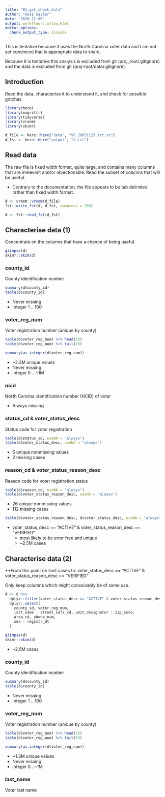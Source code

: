 ```yaml
---
title: "01_get_check_data"
author: "Ross Gayler"
date: "2020-12-06"
output: workflowr::wflow_html
editor_options:
  chunk_output_type: console
---
```


This is tentative because it uses the North Carolina voter data
and I am not yet convinced that is appropriate data to share.

Because it is tentative this analysis is excluded from git (proj_root/.gitignore)
and the data is excluded from git (proj-root/data/.gitignore).

## Introduction

Read the data, characterise it to understand it, and check for possible gotchas.

```r
library(here)
library(magrittr)
library(tidyverse)
library(vroom)
library(skimr)

d_file <- here::here("data", "VR_20051125.txt.xz")
d_fst <- here::here("output", "d.fst")
```


## Read data

The raw file is fixed width format, quite large, and contains many columns that are irrelevant and/or objectionable.
Read the subset of columns that will be useful.

* Contrary to the documentation, the file appears to be tab delimited rather than fixed width format.

```r
d <- vroom::vroom(d_file)
fst::write_fst(d, d_fst, compress = 100)
```

```r
d <- fst::read_fst(d_fst)
```

## Characterise data (1)

Concentrate on the columns that have a chance of being useful.

```r
glimpse(d)
skimr::skim(d)
```

### county_id

County identification number

```r
summary(d$county_id)
table(d$county_id)
```

* Never missing
* Integer 1 .. 100

### voter_reg_num

Voter registration number (unique by county)

```r
table(d$voter_reg_num) %>% head(15)
table(d$voter_reg_num) %>% tail(15)

summary(as.integer(d$voter_reg_num))
```

* ~2.3M unique values
* Never missing
* integer 0 .. ~1M

### ncid

North Carolina identification number (NCID) of voter

* Always missing

### status_cd & voter_status_desc

Status code for voter registration

```r
table(d$status_cd, useNA = "always")
table(d$voter_status_desc, useNA = "always")
```

* 5 unique nonmissing values
* 2 missing cases

### reason_cd & voter_status_reason_desc

Reason code for voter registration status

```r
table(d$reason_cd, useNA = "always")
table(d$voter_status_reason_desc, useNA = "always")
```

* 26 unique nonmissing values
* 112 missing cases

```r
table(d$voter_status_reason_desc, d$voter_status_desc, useNA = "always")
```

* voter_status_desc == "ACTIVE" & voter_status_reason_desc == "VERIFIED"
  * most likely to be error free and unique
  * ~2.5M cases

## Characterise data (2)

**From this point on limit cases to: voter_status_desc == "ACTIVE" & voter_status_reason_desc == "VERIFIED"

Only keep columns which might conceivably be of some use. 

```r
d <- d %>% 
  dplyr::filter(voter_status_desc == "ACTIVE" & voter_status_reason_desc == "VERIFIED") %>% 
  dplyr::select(
    county_id, voter_reg_num,
    last_name : street_sufx_cd, unit_designator : zip_code,
    area_cd, phone_num,
    sex : registr_dt
  )
```

```r
glimpse(d)
skimr::skim(d)
```

* ~2.5M cases

### county_id

County identification number

```r
summary(d$county_id)
table(d$county_id)
```

* Never missing
* Integer 1 .. 100

### voter_reg_num

Voter registration number (unique by county)

```r
table(d$voter_reg_num) %>% head(15)
table(d$voter_reg_num) %>% tail(15)

summary(as.integer(d$voter_reg_num))
```

* ~1.3M unique values
* Never missing
* integer 0.. ~1M

### last_name

Voter last name

